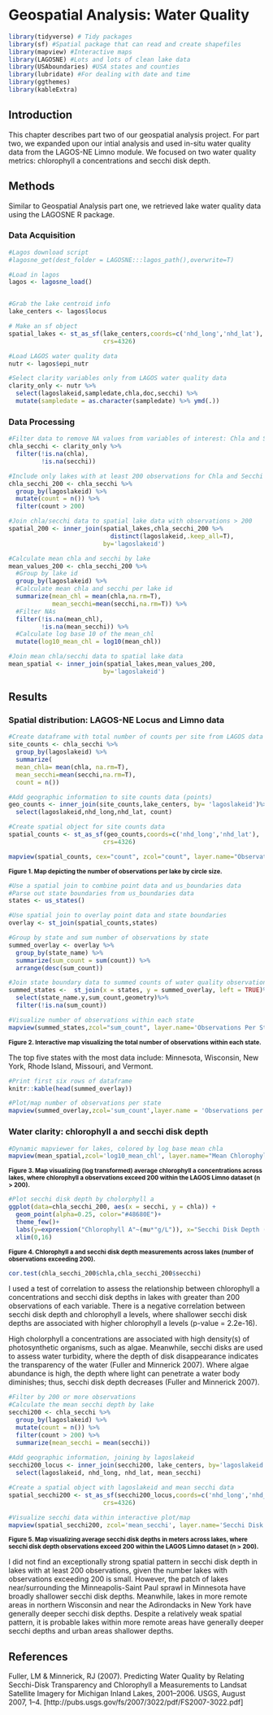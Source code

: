 # Geospatial Analysis: Water Quality 


```r
library(tidyverse) # Tidy packages
library(sf) #Spatial package that can read and create shapefiles 
library(mapview) #Interactive maps
library(LAGOSNE) #Lots and lots of clean lake data
library(USAboundaries) #USA states and counties
library(lubridate) #For dealing with date and time
library(ggthemes)
library(kableExtra)
```


## Introduction


This chapter describes part two of our geospatial analysis project. For part two, we expanded upon our intial analysis and used in-situ water quality data from the LAGOS-NE Limno module. We focused on two water quality metrics: chlorophyll a concentrations and secchi disk depth. 


## Methods 


Similar to Geospatial Analysis part one, we retrieved lake water quality data using the LAGOSNE R package. 


### Data Acquisition {-}


```r
#Lagos download script
#lagosne_get(dest_folder = LAGOSNE:::lagos_path(),overwrite=T)

#Load in lagos
lagos <- lagosne_load()


#Grab the lake centroid info
lake_centers <- lagos$locus

# Make an sf object 
spatial_lakes <- st_as_sf(lake_centers,coords=c('nhd_long','nhd_lat'),
                          crs=4326)
```


```r
#Load LAGOS water quality data
nutr <- lagos$epi_nutr
```


```r
#Select clarity variables only from LAGOS water quality data 
clarity_only <- nutr %>%
  select(lagoslakeid,sampledate,chla,doc,secchi) %>%
  mutate(sampledate = as.character(sampledate) %>% ymd(.))
```


### Data Processing {-}


```r
#Filter data to remove NA values from variables of interest: Chla and Secchi Disk Depth
chla_secchi <- clarity_only %>%
  filter(!is.na(chla),
         !is.na(secchi))

#Include only lakes with at least 200 observations for Chla and Secchi Disk Depth
chla_secchi_200 <- chla_secchi %>%
  group_by(lagoslakeid) %>%
  mutate(count = n()) %>%
  filter(count > 200)
```


```r
#Join chla/secchi data to spatial lake data with observations > 200
spatial_200 <- inner_join(spatial_lakes,chla_secchi_200 %>%
                            distinct(lagoslakeid,.keep_all=T),
                          by='lagoslakeid')
```


```r
#Calculate mean chla and secchi by lake
mean_values_200 <- chla_secchi_200 %>%
  #Group by lake id
  group_by(lagoslakeid) %>%
  #Calculate mean chla and secchi per lake id
  summarize(mean_chl = mean(chla,na.rm=T),
            mean_secchi=mean(secchi,na.rm=T)) %>%
  #Filter NAs
  filter(!is.na(mean_chl),
         !is.na(mean_secchi)) %>%
  #Calculate log base 10 of the mean_chl
  mutate(log10_mean_chl = log10(mean_chl))

#Join mean chla/secchi data to spatial lake data 
mean_spatial <- inner_join(spatial_lakes,mean_values_200,
                          by='lagoslakeid')
```


## Results

### Spatial distribution: LAGOS-NE Locus and Limno data {-}


```r
#Create dataframe with total number of counts per site from LAGOS data
site_counts <- chla_secchi %>%
  group_by(lagoslakeid) %>%
  summarize(
  mean_chla= mean(chla, na.rm=T), 
  mean_secchi=mean(secchi,na.rm=T),
  count = n())

#Add geographic information to site counts data (points)
geo_counts <- inner_join(site_counts,lake_centers, by= 'lagoslakeid')%>% 
  select(lagoslakeid,nhd_long,nhd_lat, count)

#Create spatial object for site counts data
spatial_counts <- st_as_sf(geo_counts,coords=c('nhd_long','nhd_lat'),
                          crs=4326)
```


```r
mapview(spatial_counts, cex="count", zcol="count", layer.name="Observations Per Lake", legend.opacity=0.05)
```


<small> **Figure 1. Map depicting the number of observations per lake by circle size.** </small> 


```r
#Use a spatial join to combine point data and us_boundaries data
#Parse out state boundaries from us_boundaries data   
states <- us_states()

#Use spatial join to overlay point data and state boundaries 
overlay <- st_join(spatial_counts,states)
```


```r
#Group by state and sum number of observations by state
summed_overlay <- overlay %>%
  group_by(state_name) %>%
  summarize(sum_count = sum(count)) %>%
  arrange(desc(sum_count))

```


```r
#Join state boundary data to summed counts of water quality observations
summed_states <-  st_join(x = states, y = summed_overlay, left = TRUE)%>% 
  select(state_name.y,sum_count,geometry)%>% 
  filter(!is.na(sum_count))
```


```r
#Visualize number of observations within each state
mapview(summed_states,zcol="sum_count", layer.name='Observations Per State',alpha=0.2, legend.opacity=0.05)
```


<small> **Figure 2. Interactive map visualizing the total number of observations within each state.** </small>


The top five states with the most data include: Minnesota, Wisconsin, New York, Rhode Island, Missouri, and Vermont.


```r
#Print first six rows of dataframe
knitr::kable(head(summed_overlay))
```


```r
#Plot/map number of observations per state
mapview(summed_overlay,zcol='sum_count',layer.name = 'Observations per state', alpha.regions=0.3, alpha=0.2)+mapview(states, col.regions="#8A9A5B",alpha.regions = 0.4, alpha=1, layer.name="States")
```


### Water clarity: chlorophyll a and secchi disk depth {-} 


```r
#Dynamic mapviewer for lakes, colored by log base mean chla
mapview(mean_spatial,zcol='log10_mean_chl', layer.name="Mean Chlorophyll A")
```


<small> **Figure 3. Map visualizing (log transformed) average chlorophyll a concentrations across lakes, where chlorophyll a observations exceed 200 within the LAGOS Limno dataset (n > 200).** </small>


```r
#Plot secchi disk depth by cholorphyll a 
ggplot(data=chla_secchi_200, aes(x = secchi, y = chla)) +
  geom_point(alpha=0.25, color="#48680E")+ 
  theme_few()+
  labs(y=expression("Chlorophyll A"~(mu*"g/L")), x="Secchi Disk Depth (m)")+ 
  xlim(0,16)
```


<small> **Figure 4. Chlorophyll a and secchi disk depth measurements across lakes (number of observations exceeding 200).** </small> 


```r
cor.test(chla_secchi_200$chla,chla_secchi_200$secchi)
```


I used a test of correlation to assess the relationship between chlorophyll a concentrations and secchi disk depths in lakes with greater than 200 observations of each variable. There is a negative correlation between secchi disk depth and chlorophyll a levels, where shallower secchi disk depths are associated with higher chlorophyll a levels (p-value = 2.2e-16). 


High cholorphyll a concentrations are associated with high density(s) of photosynthetic organisms, such as algae. Meanwhile, secchi disks are used to assess water turbidity, where the depth of disk disappearance indicates the transparency of the water (Fuller and Minnerick 2007). Where algae abundance is high, the depth where light can penetrate a water body diminishes; thus, secchi disk depth decreases (Fuller and Minnerick 2007).


```r
#Filter by 200 or more observations
#Calculate the mean secchi depth by lake
secchi200 <- chla_secchi %>%
  group_by(lagoslakeid) %>%
  mutate(count = n()) %>%
  filter(count > 200) %>% 
  summarize(mean_secchi = mean(secchi))
  
#Add geographic information, joining by lagoslakeid
secchi200_locus <- inner_join(secchi200, lake_centers, by='lagoslakeid') %>%
  select(lagoslakeid, nhd_long, nhd_lat, mean_secchi)

#Create a spatial object with lagoslakeid and mean secchi data
spatial_secchi200 <- st_as_sf(secchi200_locus,coords=c('nhd_long','nhd_lat'),
                          crs=4326)

#Visualize secchi data within interactive plot/map
mapview(spatial_secchi200, zcol='mean_secchi', layer.name='Secchi Disk Depth')

```


<small> **Figure 5. Map visualizing average secchi disk depths in meters across lakes, where secchi disk depth observations exceed 200 within the LAGOS Limno dataset (n > 200).** </small> 


I did not find an exceptionally strong spatial pattern in secchi disk depth in lakes with at least 200 observations, given the number lakes with observations exceeding 200 is small. However, the patch of lakes near/surrounding the Minneapolis-Saint Paul sprawl in Minnesota have broadly shallower secchi disk depths. Meanwhile, lakes in more remote areas in northern Wisconsin and near the Adirondacks in New York have generally deeper secchi disk depths. Despite a relatively weak spatial pattern, it is probable lakes within more remote areas have generally deeper secchi depths and urban areas shallower depths. 


## References 


Fuller, LM & Minnerick, RJ (2007). Predicting Water Quality by Relating Secchi-Disk Transparency and Chlorophyll a Measurements to Landsat Satellite Imagery for Michigan Inland Lakes, 2001–2006. USGS, August 2007, 1–4. [http://pubs.usgs.gov/fs/2007/3022/pdf/FS2007-3022.pdf]


